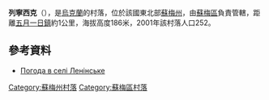 {{coord|51|10|34|N|34|41|5|E|scale:100000|display=title}}

'''列寧西克'''（{{lang-uk|Степне}}），是[[烏克蘭|烏克蘭]]的村落，位於該國東北部[[蘇梅州|蘇梅州]]，由[[蘇梅區|蘇梅區]]負責管轄，距離[[五月一日鎮_(蘇梅區)|五月一日鎮]]約1公里，海拔高度186米，2001年該村落人口252。

==參考資料==
* [http://weather.in.ua/ua/symskaja/13222 Погода в селі Ленінське] {{Wayback|url=http://weather.in.ua/ua/symskaja/13222 |date=20161115132438 }}

{{DEFAULTSORT:Ленінське}}
[[Category:蘇梅州村落|Category:蘇梅州村落]]
[[Category:蘇梅區村落|Category:蘇梅區村落]]


{{Sumy-geo-stub}}